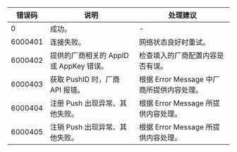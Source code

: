 | 错误码 |  说明 | 处理建议 | 
|--|--|--|
| 0 | 成功。  | - |
| 6000401 | 连接失败。  | 网络状态良好时重试。 |
| 6000402 | 提供的厂商相关的 AppID 或 AppKey 错误。  | 检查填入的厂商配置内容是否有误。 |
| 6000403 | 获取 PushID 时，厂商 API 报错。  | 根据 Error Message 中厂商所提供内容处理。 |
| 6000404 | 注册 Push 出现异常、其他失败。  | 根据 Error Message 所提供内容处理。 |
| 6000405 | 注销 Push 出现异常、其他失败。  | 根据 Error Message 所提供内容处理。 |